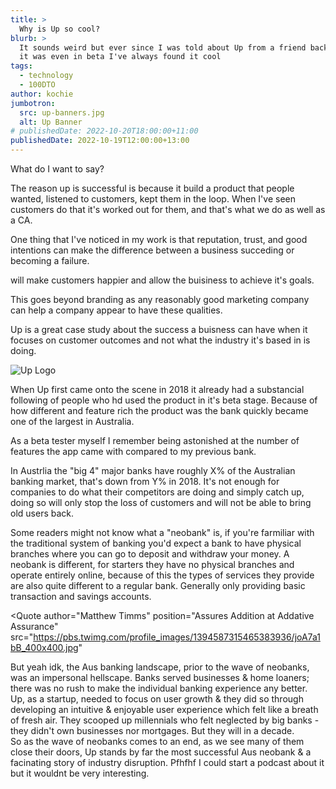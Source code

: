 ```yaml
---
title: >
  Why is Up so cool?
blurb: >
  It sounds weird but ever since I was told about Up from a friend back before
  it was even in beta I've always found it cool
tags:
  - technology
  - 100DTO
author: kochie
jumbotron:
  src: up-banners.jpg
  alt: Up Banner
# publishedDate: 2022-10-20T18:00:00+11:00
publishedDate: 2022-10-19T12:00:00+13:00
---
```


What do I want to say?

The reason up is successful is because it build a product that people wanted,
listened to customers, kept them in the loop. When I've seen customers do that
it's worked out for them, and that's what we do as well as a CA.

One thing that I've noticed in my work is that reputation, trust, and good
intentions can make the difference between a business succeding or becoming a
failure.

will make customers happier and allow the buisiness to achieve it's goals.

This goes beyond branding as any reasonably good marketing company can help a
company appear to have these qualities.

Up is a great case study about the success a buisness can have when it focuses
on customer outcomes and not what the industry it's based in is doing.

![Up Logo](/UP-MEDIA-LOGO-LIGHT.svg?width=700&height=350&intrinsic=true)

When Up first came onto the scene in 2018 it already had a substancial following
of people who hd used the product in it's beta stage. Because of how different
and feature rich the product was the bank quickly became one of the largest in
Australia.

As a beta tester myself I remember being astonished at the number of features
the app came with compared to my previous bank.

In Austrlia the "big 4" major banks have roughly X% of the Australian banking
market, that's down from Y% in 2018. It's not enough for companies to do what
their competitors are doing and simply catch up, doing so will only stop the
loss of customers and will not be able to bring old users back.

Some readers might not know what a "neobank" is, if you're farmiliar with the
traditional system of banking you'd expect a bank to have physical branches
where you can go to deposit and withdraw your money. A neobank is different, for
starters they have no physical branches and operate entirely online, because of
this the types of services they provide are also quite different to a regular
bank. Generally only providing basic transaction and savings accounts.

<Quote
  author="Matthew Timms"
  position="Assures Addition at Addative Assurance"
  src="https://pbs.twimg.com/profile_images/1394587315465383936/joA7a1bB_400x400.jpg"
>
  <div>
    But yeah idk, the Aus banking landscape, prior to the wave of neobanks, was
    an impersonal hellscape. Banks served businesses & home loaners; there was
    no rush to make the individual banking experience any better.
  </div>
  <div>
    Up, as a startup, needed to focus on user growth & they did so through
    developing an intuitive & enjoyable user experience which felt like a breath
    of fresh air. They scooped up millennials who felt neglected by big banks -
    they didn't own businesses nor mortgages. But they will in a decade.
  </div>
  <div>
    So as the wave of neobanks comes to an end, as we see many of them close
    their doors, Up stands by far the most successful Aus neobank & a facinating
    story of industry disruption. Pfhfhf I could start a podcast about it but it
    wouldnt be very interesting.
  </div>
</Quote>
